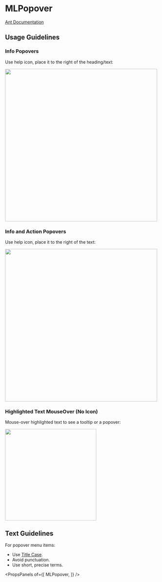 
# MLPopover

[Ant Documentation](https://3x.ant.design/components/popover)

## Usage Guidelines
### Info Popovers
Use help icon, place it to the right of the heading/text:

<img src="images/info_popover.png" width="500"/>

### Info and Action Popovers
Use help icon, place it to the right of the text:

<img src="images/info_action_popover.png" width="500"/>

### Highlighted Text MouseOver (No Icon)
Mouse-over highlighted text to see a tooltip or a popover:

<img src="images/more.png" width="300"/>

## Text Guidelines
For popover menu items:
* Use [Title Case](https://elementary.io/docs/human-interface-guidelines#capitalization).
* Avoid punctuation.
* Use short, precise terms.


<PropsPanels of={[
  MLPopover,
]} />
